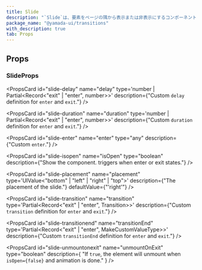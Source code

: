 ```yaml
---
title: Slide
description: "`Slide`は、要素をページの隅から表示または非表示にするコンポーネントです。"
package_name: "@yamada-ui/transitions"
with_description: true
tab: Props
---
```


## Props

### SlideProps

<PropsCard id="slide-about" name="about" type="string" />

<PropsCard id="slide-accesskey" name="accessKey" type="string" />

<PropsCard
  id="slide-aria-activedescendant"
  name="aria-activedescendant"
  type="string"
/>

<PropsCard id="slide-aria-atomic" name="aria-atomic" type="Booleanish" />

<PropsCard
  id="slide-aria-autocomplete"
  name="aria-autocomplete"
  type='"list" | "none" | "inline" | "both"'
/>

<PropsCard
  id="slide-aria-braillelabel"
  name="aria-braillelabel"
  type="string"
/>

<PropsCard
  id="slide-aria-brailleroledescription"
  name="aria-brailleroledescription"
  type="string"
/>

<PropsCard id="slide-aria-busy" name="aria-busy" type="Booleanish" />

<PropsCard
  id="slide-aria-checked"
  name="aria-checked"
  type='boolean | "true" | "false" | "mixed"'
/>

<PropsCard id="slide-aria-colcount" name="aria-colcount" type="number" />

<PropsCard id="slide-aria-colindex" name="aria-colindex" type="number" />

<PropsCard
  id="slide-aria-colindextext"
  name="aria-colindextext"
  type="string"
/>

<PropsCard id="slide-aria-colspan" name="aria-colspan" type="number" />

<PropsCard id="slide-aria-controls" name="aria-controls" type="string" />

<PropsCard
  id="slide-aria-current"
  name="aria-current"
  type='type ONLY_FOR_FORMAT =
  | boolean
  | "time"
  | "true"
  | "false"
  | "step"
  | "page"
  | "location"
  | "date"'
/>

<PropsCard id="slide-aria-describedby" name="aria-describedby" type="string" />

<PropsCard id="slide-aria-description" name="aria-description" type="string" />

<PropsCard id="slide-aria-details" name="aria-details" type="string" />

<PropsCard id="slide-aria-disabled" name="aria-disabled" type="Booleanish" />

<PropsCard
  id="slide-aria-dropeffect"
  name="aria-dropeffect"
  type='"link" | "none" | "copy" | "move" | "execute" | "popup"'
/>

<PropsCard
  id="slide-aria-errormessage"
  name="aria-errormessage"
  type="string"
/>

<PropsCard id="slide-aria-expanded" name="aria-expanded" type="Booleanish" />

<PropsCard id="slide-aria-flowto" name="aria-flowto" type="string" />

<PropsCard id="slide-aria-grabbed" name="aria-grabbed" type="Booleanish" />

<PropsCard
  id="slide-aria-haspopup"
  name="aria-haspopup"
  type='type ONLY_FOR_FORMAT =
  | boolean
  | "dialog"
  | "menu"
  | "true"
  | "false"
  | "grid"
  | "listbox"
  | "tree"'
/>

<PropsCard id="slide-aria-hidden" name="aria-hidden" type="Booleanish" />

<PropsCard
  id="slide-aria-invalid"
  name="aria-invalid"
  type='boolean | "true" | "false" | "grammar" | "spelling"'
/>

<PropsCard
  id="slide-aria-keyshortcuts"
  name="aria-keyshortcuts"
  type="string"
/>

<PropsCard id="slide-aria-label" name="aria-label" type="string" />

<PropsCard id="slide-aria-labelledby" name="aria-labelledby" type="string" />

<PropsCard id="slide-aria-level" name="aria-level" type="number" />

<PropsCard
  id="slide-aria-live"
  name="aria-live"
  type='"off" | "assertive" | "polite"'
/>

<PropsCard id="slide-aria-modal" name="aria-modal" type="Booleanish" />

<PropsCard id="slide-aria-multiline" name="aria-multiline" type="Booleanish" />

<PropsCard
  id="slide-aria-multiselectable"
  name="aria-multiselectable"
  type="Booleanish"
/>

<PropsCard
  id="slide-aria-orientation"
  name="aria-orientation"
  type='"horizontal" | "vertical"'
/>

<PropsCard id="slide-aria-owns" name="aria-owns" type="string" />

<PropsCard id="slide-aria-placeholder" name="aria-placeholder" type="string" />

<PropsCard id="slide-aria-posinset" name="aria-posinset" type="number" />

<PropsCard
  id="slide-aria-pressed"
  name="aria-pressed"
  type='boolean | "true" | "false" | "mixed"'
/>

<PropsCard id="slide-aria-readonly" name="aria-readonly" type="Booleanish" />

<PropsCard
  id="slide-aria-relevant"
  name="aria-relevant"
  type='type ONLY_FOR_FORMAT =
  | "text"
  | "all"
  | "additions"
  | "additions removals"
  | "additions text"
  | "removals"
  | "removals additions"
  | "removals text"
  | "text additions"
  | "text removals"'
/>

<PropsCard id="slide-aria-required" name="aria-required" type="Booleanish" />

<PropsCard
  id="slide-aria-roledescription"
  name="aria-roledescription"
  type="string"
/>

<PropsCard id="slide-aria-rowcount" name="aria-rowcount" type="number" />

<PropsCard id="slide-aria-rowindex" name="aria-rowindex" type="number" />

<PropsCard
  id="slide-aria-rowindextext"
  name="aria-rowindextext"
  type="string"
/>

<PropsCard id="slide-aria-rowspan" name="aria-rowspan" type="number" />

<PropsCard id="slide-aria-selected" name="aria-selected" type="Booleanish" />

<PropsCard id="slide-aria-setsize" name="aria-setsize" type="number" />

<PropsCard
  id="slide-aria-sort"
  name="aria-sort"
  type='"none" | "ascending" | "descending" | "other"'
/>

<PropsCard id="slide-aria-valuemax" name="aria-valuemax" type="number" />

<PropsCard id="slide-aria-valuemin" name="aria-valuemin" type="number" />

<PropsCard id="slide-aria-valuenow" name="aria-valuenow" type="number" />

<PropsCard id="slide-aria-valuetext" name="aria-valuetext" type="string" />

<PropsCard
  id="slide-as"
  name="as"
  type='"symbol" | "object" | "a" | "abbr" | "address" | "area" | "article" | "aside" | "audio" | "b" | "base" | "bdi" | "bdo" | "big" | "blockquote" | "body" | "br" | "button" | "canvas" | ... 149 more ... | "view"'
/>

<PropsCard id="slide-autocapitalize" name="autoCapitalize" type="string" />

<PropsCard id="slide-autocorrect" name="autoCorrect" type="string" />

<PropsCard id="slide-autofocus" name="autoFocus" type="boolean" />

<PropsCard id="slide-autosave" name="autoSave" type="string" />

<PropsCard id="slide-classname" name="className" type="string" />

<PropsCard id="slide-content" name="content" type="string" />

<PropsCard
  id="slide-contenteditable"
  name="contentEditable"
  type='"inherit" | Booleanish | "plaintext-only"'
/>

<PropsCard id="slide-contextmenu" name="contextMenu" type="string" />

<PropsCard
  id="slide-dangerouslysetinnerhtml"
  name="dangerouslySetInnerHTML"
  type="{ __html: string | TrustedHTML }"
/>

<PropsCard id="slide-datatype" name="datatype" type="string" />

<PropsCard id="slide-defaultchecked" name="defaultChecked" type="boolean" />

<PropsCard
  id="slide-defaultvalue"
  name="defaultValue"
  type="string | number | readonly string[]"
/>

<PropsCard
  id="slide-delay"
  name="delay"
  type='number | Partial<Record<"exit" | "enter", number>>'
  description={"Custom `delay` definition for `enter` and `exit`."}
/>

<PropsCard id="slide-dir" name="dir" type="string" />

<PropsCard id="slide-draggable" name="draggable" type="Booleanish" />

<PropsCard
  id="slide-duration"
  name="duration"
  type='number | Partial<Record<"exit" | "enter", number>>'
  description={"Custom `duration` definition for `enter` and `exit`."}
/>

<PropsCard
  id="slide-enter"
  name="enter"
  type="any"
  description={"Custom `enter`."}
/>

<PropsCard id="slide-hidden" name="hidden" type="boolean" />

<PropsCard id="slide-id" name="id" type="string" />

<PropsCard id="slide-inlist" name="inlist" type="any" />

<PropsCard
  id="slide-inputmode"
  name="inputMode"
  type='type ONLY_FOR_FORMAT =
  | "search"
  | "text"
  | "none"
  | "tel"
  | "url"
  | "email"
  | "numeric"
  | "decimal"'
/>

<PropsCard id="slide-is" name="is" type="string" />

<PropsCard
  id="slide-isopen"
  name="isOpen"
  type="boolean"
  description={"Show the component. triggers when enter or exit states."}
/>

<PropsCard id="slide-itemid" name="itemID" type="string" />

<PropsCard id="slide-itemprop" name="itemProp" type="string" />

<PropsCard id="slide-itemref" name="itemRef" type="string" />

<PropsCard id="slide-itemscope" name="itemScope" type="boolean" />

<PropsCard id="slide-itemtype" name="itemType" type="string" />

<PropsCard id="slide-lang" name="lang" type="string" />

<PropsCard id="slide-nonce" name="nonce" type="string" />

<PropsCard
  id="slide-onabort"
  name="onAbort"
  type="ReactEventHandler<HTMLDivElement>"
/>

<PropsCard
  id="slide-onabortcapture"
  name="onAbortCapture"
  type="ReactEventHandler<HTMLDivElement>"
/>

<PropsCard
  id="slide-onanimationend"
  name="onAnimationEnd"
  type="AnimationEventHandler<HTMLDivElement>"
/>

<PropsCard
  id="slide-onanimationendcapture"
  name="onAnimationEndCapture"
  type="AnimationEventHandler<HTMLDivElement>"
/>

<PropsCard
  id="slide-onanimationiteration"
  name="onAnimationIteration"
  type="AnimationEventHandler<HTMLDivElement>"
/>

<PropsCard
  id="slide-onanimationiterationcapture"
  name="onAnimationIterationCapture"
  type="AnimationEventHandler<HTMLDivElement>"
/>

<PropsCard
  id="slide-onanimationstartcapture"
  name="onAnimationStartCapture"
  type="AnimationEventHandler<HTMLDivElement>"
/>

<PropsCard
  id="slide-onauxclick"
  name="onAuxClick"
  type="MouseEventHandler<HTMLDivElement>"
/>

<PropsCard
  id="slide-onauxclickcapture"
  name="onAuxClickCapture"
  type="MouseEventHandler<HTMLDivElement>"
/>

<PropsCard
  id="slide-onbeforeinput"
  name="onBeforeInput"
  type="FormEventHandler<HTMLDivElement>"
/>

<PropsCard
  id="slide-onbeforeinputcapture"
  name="onBeforeInputCapture"
  type="FormEventHandler<HTMLDivElement>"
/>

<PropsCard
  id="slide-onblur"
  name="onBlur"
  type="FocusEventHandler<HTMLDivElement>"
/>

<PropsCard
  id="slide-onblurcapture"
  name="onBlurCapture"
  type="FocusEventHandler<HTMLDivElement>"
/>

<PropsCard
  id="slide-oncanplay"
  name="onCanPlay"
  type="ReactEventHandler<HTMLDivElement>"
/>

<PropsCard
  id="slide-oncanplaycapture"
  name="onCanPlayCapture"
  type="ReactEventHandler<HTMLDivElement>"
/>

<PropsCard
  id="slide-oncanplaythrough"
  name="onCanPlayThrough"
  type="ReactEventHandler<HTMLDivElement>"
/>

<PropsCard
  id="slide-oncanplaythroughcapture"
  name="onCanPlayThroughCapture"
  type="ReactEventHandler<HTMLDivElement>"
/>

<PropsCard
  id="slide-onchange"
  name="onChange"
  type="FormEventHandler<HTMLDivElement>"
/>

<PropsCard
  id="slide-onchangecapture"
  name="onChangeCapture"
  type="FormEventHandler<HTMLDivElement>"
/>

<PropsCard
  id="slide-onclick"
  name="onClick"
  type="MouseEventHandler<HTMLDivElement>"
/>

<PropsCard
  id="slide-onclickcapture"
  name="onClickCapture"
  type="MouseEventHandler<HTMLDivElement>"
/>

<PropsCard
  id="slide-oncompositionend"
  name="onCompositionEnd"
  type="CompositionEventHandler<HTMLDivElement>"
/>

<PropsCard
  id="slide-oncompositionendcapture"
  name="onCompositionEndCapture"
  type="CompositionEventHandler<HTMLDivElement>"
/>

<PropsCard
  id="slide-oncompositionstart"
  name="onCompositionStart"
  type="CompositionEventHandler<HTMLDivElement>"
/>

<PropsCard
  id="slide-oncompositionstartcapture"
  name="onCompositionStartCapture"
  type="CompositionEventHandler<HTMLDivElement>"
/>

<PropsCard
  id="slide-oncompositionupdate"
  name="onCompositionUpdate"
  type="CompositionEventHandler<HTMLDivElement>"
/>

<PropsCard
  id="slide-oncompositionupdatecapture"
  name="onCompositionUpdateCapture"
  type="CompositionEventHandler<HTMLDivElement>"
/>

<PropsCard
  id="slide-oncontextmenu"
  name="onContextMenu"
  type="MouseEventHandler<HTMLDivElement>"
/>

<PropsCard
  id="slide-oncontextmenucapture"
  name="onContextMenuCapture"
  type="MouseEventHandler<HTMLDivElement>"
/>

<PropsCard
  id="slide-oncopy"
  name="onCopy"
  type="ClipboardEventHandler<HTMLDivElement>"
/>

<PropsCard
  id="slide-oncopycapture"
  name="onCopyCapture"
  type="ClipboardEventHandler<HTMLDivElement>"
/>

<PropsCard
  id="slide-oncut"
  name="onCut"
  type="ClipboardEventHandler<HTMLDivElement>"
/>

<PropsCard
  id="slide-oncutcapture"
  name="onCutCapture"
  type="ClipboardEventHandler<HTMLDivElement>"
/>

<PropsCard
  id="slide-ondoubleclick"
  name="onDoubleClick"
  type="MouseEventHandler<HTMLDivElement>"
/>

<PropsCard
  id="slide-ondoubleclickcapture"
  name="onDoubleClickCapture"
  type="MouseEventHandler<HTMLDivElement>"
/>

<PropsCard
  id="slide-ondragcapture"
  name="onDragCapture"
  type="DragEventHandler<HTMLDivElement>"
/>

<PropsCard
  id="slide-ondragendcapture"
  name="onDragEndCapture"
  type="DragEventHandler<HTMLDivElement>"
/>

<PropsCard
  id="slide-ondragenter"
  name="onDragEnter"
  type="DragEventHandler<HTMLDivElement>"
/>

<PropsCard
  id="slide-ondragentercapture"
  name="onDragEnterCapture"
  type="DragEventHandler<HTMLDivElement>"
/>

<PropsCard
  id="slide-ondragexit"
  name="onDragExit"
  type="DragEventHandler<HTMLDivElement>"
/>

<PropsCard
  id="slide-ondragexitcapture"
  name="onDragExitCapture"
  type="DragEventHandler<HTMLDivElement>"
/>

<PropsCard
  id="slide-ondragleave"
  name="onDragLeave"
  type="DragEventHandler<HTMLDivElement>"
/>

<PropsCard
  id="slide-ondragleavecapture"
  name="onDragLeaveCapture"
  type="DragEventHandler<HTMLDivElement>"
/>

<PropsCard
  id="slide-ondragover"
  name="onDragOver"
  type="DragEventHandler<HTMLDivElement>"
/>

<PropsCard
  id="slide-ondragovercapture"
  name="onDragOverCapture"
  type="DragEventHandler<HTMLDivElement>"
/>

<PropsCard
  id="slide-ondragstartcapture"
  name="onDragStartCapture"
  type="DragEventHandler<HTMLDivElement>"
/>

<PropsCard
  id="slide-ondrop"
  name="onDrop"
  type="DragEventHandler<HTMLDivElement>"
/>

<PropsCard
  id="slide-ondropcapture"
  name="onDropCapture"
  type="DragEventHandler<HTMLDivElement>"
/>

<PropsCard
  id="slide-ondurationchange"
  name="onDurationChange"
  type="ReactEventHandler<HTMLDivElement>"
/>

<PropsCard
  id="slide-ondurationchangecapture"
  name="onDurationChangeCapture"
  type="ReactEventHandler<HTMLDivElement>"
/>

<PropsCard
  id="slide-onemptied"
  name="onEmptied"
  type="ReactEventHandler<HTMLDivElement>"
/>

<PropsCard
  id="slide-onemptiedcapture"
  name="onEmptiedCapture"
  type="ReactEventHandler<HTMLDivElement>"
/>

<PropsCard
  id="slide-onencrypted"
  name="onEncrypted"
  type="ReactEventHandler<HTMLDivElement>"
/>

<PropsCard
  id="slide-onencryptedcapture"
  name="onEncryptedCapture"
  type="ReactEventHandler<HTMLDivElement>"
/>

<PropsCard
  id="slide-onended"
  name="onEnded"
  type="ReactEventHandler<HTMLDivElement>"
/>

<PropsCard
  id="slide-onendedcapture"
  name="onEndedCapture"
  type="ReactEventHandler<HTMLDivElement>"
/>

<PropsCard
  id="slide-onerror"
  name="onError"
  type="ReactEventHandler<HTMLDivElement>"
/>

<PropsCard
  id="slide-onerrorcapture"
  name="onErrorCapture"
  type="ReactEventHandler<HTMLDivElement>"
/>

<PropsCard
  id="slide-onfocus"
  name="onFocus"
  type="FocusEventHandler<HTMLDivElement>"
/>

<PropsCard
  id="slide-onfocuscapture"
  name="onFocusCapture"
  type="FocusEventHandler<HTMLDivElement>"
/>

<PropsCard
  id="slide-ongotpointercapture"
  name="onGotPointerCapture"
  type="PointerEventHandler<HTMLDivElement>"
/>

<PropsCard
  id="slide-ongotpointercapturecapture"
  name="onGotPointerCaptureCapture"
  type="PointerEventHandler<HTMLDivElement>"
/>

<PropsCard
  id="slide-oninput"
  name="onInput"
  type="FormEventHandler<HTMLDivElement>"
/>

<PropsCard
  id="slide-oninputcapture"
  name="onInputCapture"
  type="FormEventHandler<HTMLDivElement>"
/>

<PropsCard
  id="slide-oninvalid"
  name="onInvalid"
  type="FormEventHandler<HTMLDivElement>"
/>

<PropsCard
  id="slide-oninvalidcapture"
  name="onInvalidCapture"
  type="FormEventHandler<HTMLDivElement>"
/>

<PropsCard
  id="slide-onkeydown"
  name="onKeyDown"
  type="KeyboardEventHandler<HTMLDivElement>"
/>

<PropsCard
  id="slide-onkeydowncapture"
  name="onKeyDownCapture"
  type="KeyboardEventHandler<HTMLDivElement>"
/>

<PropsCard
  id="slide-onkeypress"
  name="onKeyPress"
  type="KeyboardEventHandler<HTMLDivElement>"
/>

<PropsCard
  id="slide-onkeypresscapture"
  name="onKeyPressCapture"
  type="KeyboardEventHandler<HTMLDivElement>"
/>

<PropsCard
  id="slide-onkeyup"
  name="onKeyUp"
  type="KeyboardEventHandler<HTMLDivElement>"
/>

<PropsCard
  id="slide-onkeyupcapture"
  name="onKeyUpCapture"
  type="KeyboardEventHandler<HTMLDivElement>"
/>

<PropsCard
  id="slide-onload"
  name="onLoad"
  type="ReactEventHandler<HTMLDivElement>"
/>

<PropsCard
  id="slide-onloadcapture"
  name="onLoadCapture"
  type="ReactEventHandler<HTMLDivElement>"
/>

<PropsCard
  id="slide-onloadeddata"
  name="onLoadedData"
  type="ReactEventHandler<HTMLDivElement>"
/>

<PropsCard
  id="slide-onloadeddatacapture"
  name="onLoadedDataCapture"
  type="ReactEventHandler<HTMLDivElement>"
/>

<PropsCard
  id="slide-onloadedmetadata"
  name="onLoadedMetadata"
  type="ReactEventHandler<HTMLDivElement>"
/>

<PropsCard
  id="slide-onloadedmetadatacapture"
  name="onLoadedMetadataCapture"
  type="ReactEventHandler<HTMLDivElement>"
/>

<PropsCard
  id="slide-onloadstart"
  name="onLoadStart"
  type="ReactEventHandler<HTMLDivElement>"
/>

<PropsCard
  id="slide-onloadstartcapture"
  name="onLoadStartCapture"
  type="ReactEventHandler<HTMLDivElement>"
/>

<PropsCard
  id="slide-onlostpointercapture"
  name="onLostPointerCapture"
  type="PointerEventHandler<HTMLDivElement>"
/>

<PropsCard
  id="slide-onlostpointercapturecapture"
  name="onLostPointerCaptureCapture"
  type="PointerEventHandler<HTMLDivElement>"
/>

<PropsCard
  id="slide-onmousedown"
  name="onMouseDown"
  type="MouseEventHandler<HTMLDivElement>"
/>

<PropsCard
  id="slide-onmousedowncapture"
  name="onMouseDownCapture"
  type="MouseEventHandler<HTMLDivElement>"
/>

<PropsCard
  id="slide-onmouseenter"
  name="onMouseEnter"
  type="MouseEventHandler<HTMLDivElement>"
/>

<PropsCard
  id="slide-onmouseleave"
  name="onMouseLeave"
  type="MouseEventHandler<HTMLDivElement>"
/>

<PropsCard
  id="slide-onmousemove"
  name="onMouseMove"
  type="MouseEventHandler<HTMLDivElement>"
/>

<PropsCard
  id="slide-onmousemovecapture"
  name="onMouseMoveCapture"
  type="MouseEventHandler<HTMLDivElement>"
/>

<PropsCard
  id="slide-onmouseout"
  name="onMouseOut"
  type="MouseEventHandler<HTMLDivElement>"
/>

<PropsCard
  id="slide-onmouseoutcapture"
  name="onMouseOutCapture"
  type="MouseEventHandler<HTMLDivElement>"
/>

<PropsCard
  id="slide-onmouseover"
  name="onMouseOver"
  type="MouseEventHandler<HTMLDivElement>"
/>

<PropsCard
  id="slide-onmouseovercapture"
  name="onMouseOverCapture"
  type="MouseEventHandler<HTMLDivElement>"
/>

<PropsCard
  id="slide-onmouseup"
  name="onMouseUp"
  type="MouseEventHandler<HTMLDivElement>"
/>

<PropsCard
  id="slide-onmouseupcapture"
  name="onMouseUpCapture"
  type="MouseEventHandler<HTMLDivElement>"
/>

<PropsCard
  id="slide-onpaste"
  name="onPaste"
  type="ClipboardEventHandler<HTMLDivElement>"
/>

<PropsCard
  id="slide-onpastecapture"
  name="onPasteCapture"
  type="ClipboardEventHandler<HTMLDivElement>"
/>

<PropsCard
  id="slide-onpause"
  name="onPause"
  type="ReactEventHandler<HTMLDivElement>"
/>

<PropsCard
  id="slide-onpausecapture"
  name="onPauseCapture"
  type="ReactEventHandler<HTMLDivElement>"
/>

<PropsCard
  id="slide-onplay"
  name="onPlay"
  type="ReactEventHandler<HTMLDivElement>"
/>

<PropsCard
  id="slide-onplaycapture"
  name="onPlayCapture"
  type="ReactEventHandler<HTMLDivElement>"
/>

<PropsCard
  id="slide-onplaying"
  name="onPlaying"
  type="ReactEventHandler<HTMLDivElement>"
/>

<PropsCard
  id="slide-onplayingcapture"
  name="onPlayingCapture"
  type="ReactEventHandler<HTMLDivElement>"
/>

<PropsCard
  id="slide-onpointercancel"
  name="onPointerCancel"
  type="PointerEventHandler<HTMLDivElement>"
/>

<PropsCard
  id="slide-onpointercancelcapture"
  name="onPointerCancelCapture"
  type="PointerEventHandler<HTMLDivElement>"
/>

<PropsCard
  id="slide-onpointerdown"
  name="onPointerDown"
  type="PointerEventHandler<HTMLDivElement>"
/>

<PropsCard
  id="slide-onpointerdowncapture"
  name="onPointerDownCapture"
  type="PointerEventHandler<HTMLDivElement>"
/>

<PropsCard
  id="slide-onpointerenter"
  name="onPointerEnter"
  type="PointerEventHandler<HTMLDivElement>"
/>

<PropsCard
  id="slide-onpointerleave"
  name="onPointerLeave"
  type="PointerEventHandler<HTMLDivElement>"
/>

<PropsCard
  id="slide-onpointermove"
  name="onPointerMove"
  type="PointerEventHandler<HTMLDivElement>"
/>

<PropsCard
  id="slide-onpointermovecapture"
  name="onPointerMoveCapture"
  type="PointerEventHandler<HTMLDivElement>"
/>

<PropsCard
  id="slide-onpointerout"
  name="onPointerOut"
  type="PointerEventHandler<HTMLDivElement>"
/>

<PropsCard
  id="slide-onpointeroutcapture"
  name="onPointerOutCapture"
  type="PointerEventHandler<HTMLDivElement>"
/>

<PropsCard
  id="slide-onpointerover"
  name="onPointerOver"
  type="PointerEventHandler<HTMLDivElement>"
/>

<PropsCard
  id="slide-onpointerovercapture"
  name="onPointerOverCapture"
  type="PointerEventHandler<HTMLDivElement>"
/>

<PropsCard
  id="slide-onpointerup"
  name="onPointerUp"
  type="PointerEventHandler<HTMLDivElement>"
/>

<PropsCard
  id="slide-onpointerupcapture"
  name="onPointerUpCapture"
  type="PointerEventHandler<HTMLDivElement>"
/>

<PropsCard
  id="slide-onprogress"
  name="onProgress"
  type="ReactEventHandler<HTMLDivElement>"
/>

<PropsCard
  id="slide-onprogresscapture"
  name="onProgressCapture"
  type="ReactEventHandler<HTMLDivElement>"
/>

<PropsCard
  id="slide-onratechange"
  name="onRateChange"
  type="ReactEventHandler<HTMLDivElement>"
/>

<PropsCard
  id="slide-onratechangecapture"
  name="onRateChangeCapture"
  type="ReactEventHandler<HTMLDivElement>"
/>

<PropsCard
  id="slide-onreset"
  name="onReset"
  type="FormEventHandler<HTMLDivElement>"
/>

<PropsCard
  id="slide-onresetcapture"
  name="onResetCapture"
  type="FormEventHandler<HTMLDivElement>"
/>

<PropsCard
  id="slide-onresize"
  name="onResize"
  type="ReactEventHandler<HTMLDivElement>"
/>

<PropsCard
  id="slide-onresizecapture"
  name="onResizeCapture"
  type="ReactEventHandler<HTMLDivElement>"
/>

<PropsCard
  id="slide-onscroll"
  name="onScroll"
  type="UIEventHandler<HTMLDivElement>"
/>

<PropsCard
  id="slide-onscrollcapture"
  name="onScrollCapture"
  type="UIEventHandler<HTMLDivElement>"
/>

<PropsCard
  id="slide-onseeked"
  name="onSeeked"
  type="ReactEventHandler<HTMLDivElement>"
/>

<PropsCard
  id="slide-onseekedcapture"
  name="onSeekedCapture"
  type="ReactEventHandler<HTMLDivElement>"
/>

<PropsCard
  id="slide-onseeking"
  name="onSeeking"
  type="ReactEventHandler<HTMLDivElement>"
/>

<PropsCard
  id="slide-onseekingcapture"
  name="onSeekingCapture"
  type="ReactEventHandler<HTMLDivElement>"
/>

<PropsCard
  id="slide-onselect"
  name="onSelect"
  type="ReactEventHandler<HTMLDivElement>"
/>

<PropsCard
  id="slide-onselectcapture"
  name="onSelectCapture"
  type="ReactEventHandler<HTMLDivElement>"
/>

<PropsCard
  id="slide-onstalled"
  name="onStalled"
  type="ReactEventHandler<HTMLDivElement>"
/>

<PropsCard
  id="slide-onstalledcapture"
  name="onStalledCapture"
  type="ReactEventHandler<HTMLDivElement>"
/>

<PropsCard
  id="slide-onsubmit"
  name="onSubmit"
  type="FormEventHandler<HTMLDivElement>"
/>

<PropsCard
  id="slide-onsubmitcapture"
  name="onSubmitCapture"
  type="FormEventHandler<HTMLDivElement>"
/>

<PropsCard
  id="slide-onsuspend"
  name="onSuspend"
  type="ReactEventHandler<HTMLDivElement>"
/>

<PropsCard
  id="slide-onsuspendcapture"
  name="onSuspendCapture"
  type="ReactEventHandler<HTMLDivElement>"
/>

<PropsCard
  id="slide-ontimeupdate"
  name="onTimeUpdate"
  type="ReactEventHandler<HTMLDivElement>"
/>

<PropsCard
  id="slide-ontimeupdatecapture"
  name="onTimeUpdateCapture"
  type="ReactEventHandler<HTMLDivElement>"
/>

<PropsCard
  id="slide-ontouchcancel"
  name="onTouchCancel"
  type="TouchEventHandler<HTMLDivElement>"
/>

<PropsCard
  id="slide-ontouchcancelcapture"
  name="onTouchCancelCapture"
  type="TouchEventHandler<HTMLDivElement>"
/>

<PropsCard
  id="slide-ontouchend"
  name="onTouchEnd"
  type="TouchEventHandler<HTMLDivElement>"
/>

<PropsCard
  id="slide-ontouchendcapture"
  name="onTouchEndCapture"
  type="TouchEventHandler<HTMLDivElement>"
/>

<PropsCard
  id="slide-ontouchmove"
  name="onTouchMove"
  type="TouchEventHandler<HTMLDivElement>"
/>

<PropsCard
  id="slide-ontouchmovecapture"
  name="onTouchMoveCapture"
  type="TouchEventHandler<HTMLDivElement>"
/>

<PropsCard
  id="slide-ontouchstart"
  name="onTouchStart"
  type="TouchEventHandler<HTMLDivElement>"
/>

<PropsCard
  id="slide-ontouchstartcapture"
  name="onTouchStartCapture"
  type="TouchEventHandler<HTMLDivElement>"
/>

<PropsCard
  id="slide-ontransitionend"
  name="onTransitionEnd"
  type="TransitionEventHandler<HTMLDivElement>"
/>

<PropsCard
  id="slide-ontransitionendcapture"
  name="onTransitionEndCapture"
  type="TransitionEventHandler<HTMLDivElement>"
/>

<PropsCard
  id="slide-onvolumechange"
  name="onVolumeChange"
  type="ReactEventHandler<HTMLDivElement>"
/>

<PropsCard
  id="slide-onvolumechangecapture"
  name="onVolumeChangeCapture"
  type="ReactEventHandler<HTMLDivElement>"
/>

<PropsCard
  id="slide-onwaiting"
  name="onWaiting"
  type="ReactEventHandler<HTMLDivElement>"
/>

<PropsCard
  id="slide-onwaitingcapture"
  name="onWaitingCapture"
  type="ReactEventHandler<HTMLDivElement>"
/>

<PropsCard
  id="slide-onwheel"
  name="onWheel"
  type="WheelEventHandler<HTMLDivElement>"
/>

<PropsCard
  id="slide-onwheelcapture"
  name="onWheelCapture"
  type="WheelEventHandler<HTMLDivElement>"
/>

<PropsCard
  id="slide-placement"
  name="placement"
  type='UIValue<"bottom" | "left" | "right" | "top">'
  description={"The placement of the slide."}
  defaultValue={"'right'"}
/>

<PropsCard id="slide-prefix" name="prefix" type="string" />

<PropsCard id="slide-property" name="property" type="string" />

<PropsCard id="slide-radiogroup" name="radioGroup" type="string" />

<PropsCard id="slide-rel" name="rel" type="string" />

<PropsCard id="slide-resource" name="resource" type="string" />

<PropsCard id="slide-results" name="results" type="number" />

<PropsCard id="slide-rev" name="rev" type="string" />

<PropsCard id="slide-role" name="role" type="AriaRole" />

<PropsCard id="slide-security" name="security" type="string" />

<PropsCard id="slide-slot" name="slot" type="string" />

<PropsCard id="slide-spellcheck" name="spellCheck" type="Booleanish" />

<PropsCard
  id="slide-suppresscontenteditablewarning"
  name="suppressContentEditableWarning"
  type="boolean"
/>

<PropsCard
  id="slide-suppresshydrationwarning"
  name="suppressHydrationWarning"
  type="boolean"
/>

<PropsCard id="slide-tabindex" name="tabIndex" type="number" />

<PropsCard id="slide-title" name="title" type="string" />

<PropsCard
  id="slide-transition"
  name="transition"
  type='Partial<Record<"exit" | "enter", Transition>>'
  description={"Custom `transition` definition for `enter` and `exit`."}
/>

<PropsCard
  id="slide-transitionend"
  name="transitionEnd"
  type='Partial<Record<"exit" | "enter", MakeCustomValueType<TargetProperties>>>'
  description={"Custom `transitionEnd` definition for `enter` and `exit`."}
/>

<PropsCard id="slide-translate" name="translate" type='"yes" | "no"' />

<PropsCard id="slide-typeof" name="typeof" type="string" />

<PropsCard
  id="slide-unmountonexit"
  name="unmountOnExit"
  type="boolean"
  description={
    "If `true`, the element will unmount when `isOpen={false}` and animation is done."
  }
/>

<PropsCard id="slide-unselectable" name="unselectable" type='"on" | "off"' />

<PropsCard id="slide-vocab" name="vocab" type="string" />
